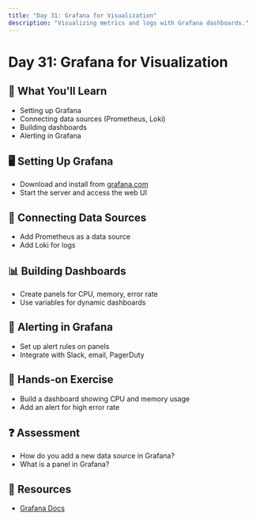 ```yaml
---
title: "Day 31: Grafana for Visualization"
description: "Visualizing metrics and logs with Grafana dashboards."
---
```


# Day 31: Grafana for Visualization

## 🎯 What You'll Learn

- Setting up Grafana
- Connecting data sources (Prometheus, Loki)
- Building dashboards
- Alerting in Grafana

## 🖥️ Setting Up Grafana

- Download and install from [grafana.com](https://grafana.com/get)
- Start the server and access the web UI

## 🔗 Connecting Data Sources

- Add Prometheus as a data source
- Add Loki for logs

## 📊 Building Dashboards

- Create panels for CPU, memory, error rate
- Use variables for dynamic dashboards

## 🚨 Alerting in Grafana

- Set up alert rules on panels
- Integrate with Slack, email, PagerDuty

## 📝 Hands-on Exercise

- Build a dashboard showing CPU and memory usage
- Add an alert for high error rate

## ❓ Assessment

- How do you add a new data source in Grafana?
- What is a panel in Grafana?

## 🔗 Resources

- [Grafana Docs](https://grafana.com/docs/grafana/latest/)
